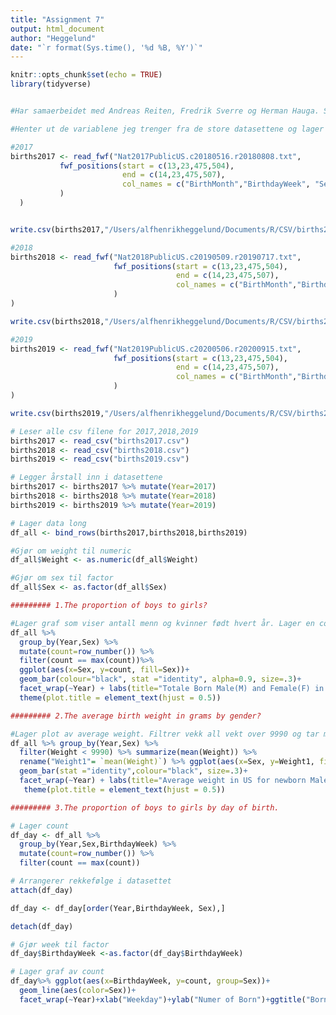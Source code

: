 ```yaml
---
title: "Assignment 7"
output: html_document
author: "Heggelund"
date: "`r format(Sys.time(), '%d %B, %Y')`"
---
```


```r
knitr::opts_chunk$set(echo = TRUE)
library(tidyverse)



```


```r
#Har samaerbeidet med Andreas Reiten, Fredrik Sverre og Herman Hauga. Slik at vår kode vil nok være noe lik.

#Henter ut de variablene jeg trenger fra de store datasettene og lager nye csv filer av det

#2017
births2017 <- read_fwf("Nat2017PublicUS.c20180516.r20180808.txt",
           fwf_positions(start = c(13,23,475,504),
                         end = c(14,23,475,507),
                         col_names = c("BirthMonth","BirthdayWeek", "Sex","Weight")
           )
  )


write.csv(births2017,"/Users/alfhenrikheggelund/Documents/R/CSV/births2017.csv",row.names = FALSE)

#2018
births2018 <- read_fwf("Nat2018PublicUS.c20190509.r20190717.txt",
                       fwf_positions(start = c(13,23,475,504),
                                     end = c(14,23,475,507),
                                     col_names = c("BirthMonth","BirthdayWeek", "Sex","Weight")
                       )
)

write.csv(births2018,"/Users/alfhenrikheggelund/Documents/R/CSV/births2018.csv", row.names = FALSE)

#2019
births2019 <- read_fwf("Nat2019PublicUS.c20200506.r20200915.txt",
                       fwf_positions(start = c(13,23,475,504),
                                     end = c(14,23,475,507),
                                     col_names = c("BirthMonth","BirthdayWeek", "Sex","Weight")
                       )
)

write.csv(births2019,"/Users/alfhenrikheggelund/Documents/R/CSV/births2019.csv",row.names = FALSE)

```

```r
# Leser alle csv filene for 2017,2018,2019
births2017 <- read_csv("births2017.csv")
births2018 <- read_csv("births2018.csv")
births2019 <- read_csv("births2019.csv")

# Legger årstall inn i datasettene
births2017 <- births2017 %>% mutate(Year=2017)
births2018 <- births2018 %>% mutate(Year=2018)
births2019 <- births2019 %>% mutate(Year=2019)

# Lager data long
df_all <- bind_rows(births2017,births2018,births2019)

#Gjør om weight til numeric
df_all$Weight <- as.numeric(df_all$Weight)

#Gjør om sex til factor
df_all$Sex <- as.factor(df_all$Sex)

######### 1.The proportion of boys to girls? 

#Lager graf som viser antall menn og kvinner født hvert år. Lager en count som er sortert etter år og kjønn. Filterer ut max counten for alle.
df_all %>% 
  group_by(Year,Sex) %>% 
  mutate(count=row_number()) %>% 
  filter(count == max(count))%>%
  ggplot(aes(x=Sex, y=count, fill=Sex))+
  geom_bar(colour="black", stat ="identity", alpha=0.9, size=.3)+
  facet_wrap(~Year) + labs(title="Totale Born Male(M) and Female(F) in US for 2017-2019",x="Sex", y = "Number of Born")+
  theme(plot.title = element_text(hjust = 0.5))

######### 2.The average birth weight in grams by gender?

#Lager plot av average weight. Filtrer vekk all vekt over 9990 og tar mean.
df_all %>% group_by(Year,Sex) %>% 
  filter(Weight < 9990) %>% summarize(mean(Weight)) %>% 
  rename("Weight1"= `mean(Weight)`) %>% ggplot(aes(x=Sex, y=Weight1, fill=Sex))+
  geom_bar(stat ="identity",colour="black", size=.3)+
  facet_wrap(~Year) + labs(title="Average weight in US for newborn Male(M) & Female(F) 2017-2019",x="Sex", y = "Average Weight (grams)")+
   theme(plot.title = element_text(hjust = 0.5))

######### 3.The proportion of boys to girls by day of birth.

# Lager count
df_day <- df_all %>% 
  group_by(Year,Sex,BirthdayWeek) %>% 
  mutate(count=row_number()) %>% 
  filter(count == max(count))

# Arrangerer rekkefølge i datasettet
attach(df_day)

df_day <- df_day[order(Year,BirthdayWeek, Sex),]

detach(df_day)

# Gjør week til factor
df_day$BirthdayWeek <-as.factor(df_day$BirthdayWeek)

# Lager graf av count
df_day%>% ggplot(aes(x=BirthdayWeek, y=count, group=Sex))+
  geom_line(aes(color=Sex))+
  facet_wrap(~Year)+xlab("Weekday")+ylab("Numer of Born")+ggtitle("Born in the US on each weekday 2017-2019")+theme(plot.title = element_text(hjust = 0.5))



```
